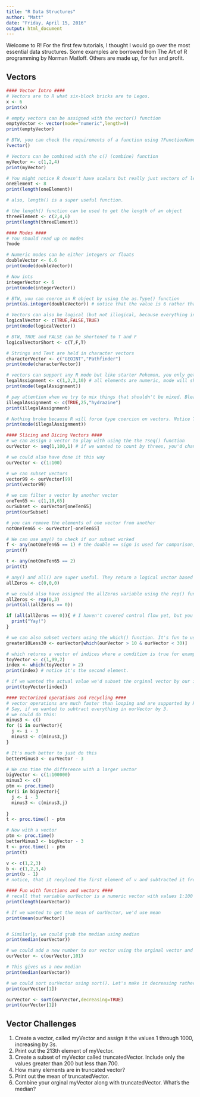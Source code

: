 ---
title: "R Data Structures"
author: "Matt"
date: "Friday, April 15, 2016"
output: html_document
---

Welcome to R! For the first few tutorials, I thought I would go over the most essential data structures.  Some examples are borrowed from The Art of R programming by Norman Matloff. Others are made up, for fun and profit. 

<h2> Vectors </h2>
```{r}
#### Vector Intro #### 
# Vectors are to R what six-block bricks are to Legos.  
x <- 6 
print(x)

# empty vectors can be assigned with the vector() function
emptyVector <- vector(mode="numeric",length=0)
print(emptyVector)

# BTW, you can check the requirements of a function using ?FunctionName()
?vector()

# Vectors can be combined with the c() (combine) function
myVector <- c(1,2,4)
print(myVector)

# You might notice R doesn't have scalars but really just vectors of length 1
oneElement <- 8 
print(length(oneElement))

# also, length() is a super useful function. 

# the length() function can be used to get the length of an object
threeElement <- c(2,4,6)
print(length(threeElement))

#### Modes #### 
# You should read up on modes
?mode

# Numeric modes can be either integers or floats 
doubleVector <- 6.6
print(mode(doubleVector))

# Now ints 
integerVector <- 6
print(mode(integerVector))

# BTW, you can coerce an R object by using the as.Type() function
print(as.integer(doubleVector)) # notice that the value is 6 rather than 6.6 

# Vectors can also be logical (but not illogical, because everything in R makes perfect sense )
logicalVector <- c(TRUE,FALSE,TRUE)
print(mode(logicalVector))

# BTW, TRUE and FALSE can be shortened to T and F 
logicalVectorShort <- c(T,F,T)

# Strings and Text are held in character vectors 
characterVector <- c("GEOINT","Pathfinder")
print(mode(characterVector))

# vectors can support any R mode but like starter Pokemon, you only get to have one.
legalAssignment <- c(1,2,3,10) # all elements are numeric, mode will show numeric
print(mode(legalAssignment))

# pay attention when we try to mix things that shouldn't be mixed. Bleach and ammonia anyone? 
illegalAssignment <- c(TRUE,25,"hydrazine")
print(illegalAssignment)

# Nothing broke because R will force type coercion on vectors. Notice TRUE and 25 are characters.
print(mode(illegalAssignment))

#### Slicing and Dicing Vectors #### 
# we can assign a vector to play with using the the ?seq() function 
ourVector <- seq(1,100,1) # if we wanted to count by threes, you'd change the third variable from 1 to 3

# we could also have done it this way
ourVector <- c(1:100)

# we can subset vectors 
vector99 <- ourVector[99]
print(vector99)

# we can filter a vector by another vector
oneTen65 <- c(1,10,65)
ourSubset <- ourVector[oneTen65]
print(ourSubset)

# you can remove the elements of one vector from another
notOneTen65 <- ourVector[-oneTen65]

# We can use any() to check if our subset worked
f <- any(notOneTen65 == 1) # the double == sign is used for comparison, whereas a singe = is assignment
print(f)

t <- any(notOneTen65 == 2)
print(t)

# any() and all() are super useful. They return a logical vector based on the condition you want to check. 
allZeros <- c(0,0,0)

# we could also have assigned the allZeros variable using the rep() function
allZeros <- rep(0,3)
print(all(allZeros == 0))

if (all(allZeros == 0)){ # I haven't covered control flow yet, but you get it! 
  print("Yay!")
}

# we can also subset vectors using the which() function. It's fun to use which()! 
greater10Less30 <- ourVector[which(ourVector > 10 & ourVector < 30)]

# which returns a vector of indices where a condition is true for example, which element is == 99?
toyVector <- c(1,99,2)
index <- which(toyVector > 2) 
print(index) # notice it's the second element. 

# if we wanted the actual value we'd subset the orginal vector by our index  
print(toyVector[index])

#### Vectorized operations and recycling ####
# vector operations are much faster than looping and are supported by R 
# Say, if we wanted to subtract everything in ourVector by 3.
# we could do this:
minus3 <- c()
for (i in ourVector){
  j <- i - 3
  minus3 <- c(minus3,j)
}

# It's much better to just do this 
betterMinus3 <- ourVector - 3 

# We can time the difference with a larger vector 
bigVector <- c(1:100000)
minus3 <- c()
ptm <- proc.time()
for(i in bigVector){
  j <- i - 3
  minus3 <- c(minus3,j)
  
}
t <- proc.time() - ptm 

# Now with a vector 
ptm <- proc.time()
betterMinus3 <- bigVector - 3
t <- proc.time() - ptm
print(t)

v <- c(1,2,3)
b <- c(1,2,3,4)
print(b - 1) 
# notice, that it recylced the first element of v and subtracted it from the fourth element of b

#### Fun with functions and vectors #### 
# recall that variable ourVector is a numeric vector with values 1:100
print(length(ourVector))

# If we wanted to get the mean of ourVector, we'd use mean
print(mean(ourVector))


# Similarly, we could grab the median using median 
print(median(ourVector))

# we could add a new number to our vector using the orginal vector and c()
ourVector <- c(ourVector,101)

# This gives us a new median
print(median(ourVector))

# we could sort ourVector using sort(). Let's make it decreasing rather than increasing
print(ourVector[1])

ourVector <- sort(ourVector,decreasing=TRUE)
print(ourVector[1])

```


<h2> Vector Challenges </h2> 
<ol>
  <li> Create a vector,  called myVector and assign it the values 1 through 1000, increasing by 3s.</li>
  <li> Print out the 213th element of myVector. </li>
  <li> Create a subset of myVector called truncatedVector. Include only the values greater than 200 but less than 700. </li>
  <li> How many elements are in truncated vector? </li>
  <li> Print out the mean of truncatedVector. </li> 
  <li> Combine your orginal myVector along with truncatedVector. What's the median? </li>
</ol>